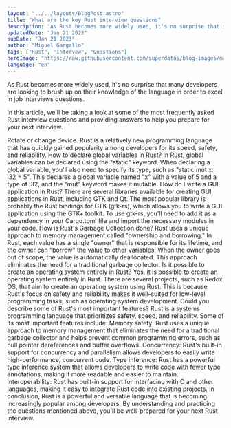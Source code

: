```yaml
---
layout: "../../layouts/BlogPost.astro"
title: "What are the key Rust interview questions"
description: "As Rust becomes more widely used, it's no surprise that many developers are looking to brush up on their knowledge of the language in order to excel in job interviews questions."
updatedDate: "Jan 21 2023"
pubDate: "Jan 21 2023"
author: "Miguel Gargallo"
tags: ["Rust", "Intervew", "Questions"]
heroImage: "https://raw.githubusercontent.com/superdatas/blog-images/main/ai-advancement-science.png"
language: "en"
---
```


As Rust becomes more widely used, it's no surprise that many developers are looking to brush up on their knowledge of the language in order to excel in job interviews questions.

In this article, we'll be taking a look at some of the most frequently asked Rust interview questions and providing answers to help you prepare for your next interview.

<warningresolution>Rotate or change device.</warningresolution>
<dialogue>
<me>Rust is a relatively new programming language that has quickly gained popularity among developers for its speed, safety, and reliability.</me>
<interview>How to declare global variables in Rust?</interview>
<me>In Rust, global variables can be declared using the "static" keyword. When declaring a global variable, you'll also need to specify its type, such as "static mut x: i32 = 5". This declares a global variable named "x" with a value of 5 and a type of i32, and the "mut" keyword makes it mutable.</me>
<interview>How do I write a GUI application in Rust?</interview>
<me>There are several libraries available for creating GUI applications in Rust, including GTK and Qt. The most popular library is probably the Rust bindings for GTK (gtk-rs), which allows you to write a GUI application using the GTK+ toolkit. To use gtk-rs, you'll need to add it as a dependency in your Cargo.toml file and import the necessary modules in your code.</me>
<interview>How is Rust's Garbage Collection done?</interview>
<me>Rust uses a unique approach to memory management called "ownership and borrowing." In Rust, each value has a single "owner" that is responsible for its lifetime, and the owner can "borrow" the value to other variables. When the owner goes out of scope, the value is automatically deallocated. This approach eliminates the need for a traditional garbage collector.</me>
<interview>Is it possible to create an operating system entirely in Rust?</interview>
<me>Yes, it is possible to create an operating system entirely in Rust. There are several projects, such as Redox OS, that aim to create an operating system using Rust. This is because Rust's focus on safety and reliability makes it well-suited for low-level programming tasks, such as operating system development.</me>
<interview>Could you describe some of Rust's most important features?</interview>
<me>Rust is a systems programming language that prioritizes safety, speed, and reliability. Some of its most important features include:</me>
<interview>
Memory safety: Rust uses a unique approach to memory management that eliminates the need for a traditional garbage collector and helps prevent common programming errors, such as null pointer dereferences and buffer overflows.
Concurrency: Rust's built-in support for concurrency and parallelism allows developers to easily write high-performance, concurrent code.
Type inference: Rust has a powerful type inference system that allows developers to write code with fewer type annotations, making it more readable and easier to maintain.
Interoperability: Rust has built-in support for interfacing with C and other languages, making it easy to integrate Rust code into existing projects.
</interview></dialogue>
In conclusion, Rust is a powerful and versatile language that is becoming increasingly popular among developers. By understanding and practicing the questions mentioned above, you'll be well-prepared for your next Rust interview.
